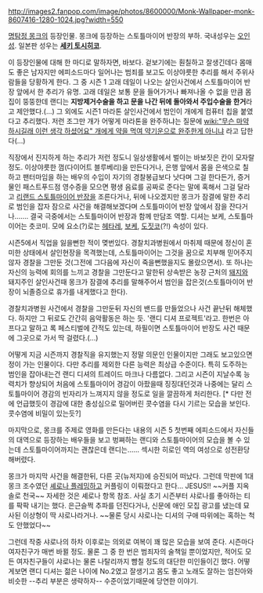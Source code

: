 http://images2.fanpop.com/image/photos/8600000/Monk-Wallpaper-monk-8607416-1280-1024.jpg?width=550

[[명탐정 몽크]]의 등장인물. 몽크에 등장하는 스토틀마이어 반장의 부하. 국내성우는 [[오인성]]. 일본판 성우는 '''[[세키 토시히코]]'''.

이 등장인물에 대해 한 마디로 말하자면, 바보다. 겉보기에는 훤칠하고 잘생긴데다 몸매도 좋은 남자지만 에피소드마다 일어나는 범죄를 보고도 이상야릇한 추리를 해서 주위사람들을 당황하게 한다. 그 중 시즌 1 고래 데일이 나오는 살인사건에서 스토틀마이어 반장 앞에서 한 추리가 유명. 고래 데일은 보통 문을 들어가거나 빠져나올 수 없을 만큼 몸집이 뚱뚱한데 랜디는 '''지방제거수술을 하고 문을 나간 뒤에 돌아와서 주입수술을 한거'''라고 제안했다.(...) 그 외에도 시즌1 마라톤 살인사건에서 범인이 개에게 컴퓨터 칩을 붙였다고 추리했다. 저런 조그만 개가 어떻게 마라톤을 완주하냐는 질문에 [[wiki:"무슨 마약하시길래 이런 생각 하셨어요" 개에게 약을 먹여 약기운으로 완주한게 아니냐]] 라고 답한다(...)

직장에서 진지하게 하는 추리가 저런 정도니 일상생활에서 벌이는 바보짓은 칸이 모자랄정도. 이상야릇한 껌(다이어트 블루베리)을 만든다거나, 은행 앞에서 몸을 은색으로 칠하고 팬터마임을 하는 배우의 수입이 자기의 경찰봉급보다 낫다며 그걸 한다든가, 증거물인 패스트푸드점 영수증을 모으면 평생 음료를 공짜로 준다는 말에 혹해서 그걸 달라고 [[리랜드 스토틀마이어 반장]]을 조른다거나, 뒤에 나오겠지만 몽크가 잠결에 말한 추리로 범인을 잡자 잠으로 사건을 해결해보겠다며 스토틀마이어 반장 앞에서 잠을 잔다거나……. 결국 극중에서는 스토틀마이어 반장과 함께 만담조 역할. 디셔는 보케, 스토틀마이어는 츳코미. 모에 요소(?)로는 [[헤타레]], [[보케]], [[도짓코]](?!) 속성이 있다.

시즌5에서 직업을 잃을뻔한 적이 몆번있다. 경찰치과병원에서 마취제 때문에 정신이 혼미한 상태에서 살인현장을 목격했는데, 스토틀마이어는 그것을 꿈으로 치부해 믿어주지않자 경찰을 그만둔 것(그전에 그다음에 자신이 죽을뻔했을지도 몰랐으면서). 또 하나는 자신의 능력에 회의를 느끼고 경찰을 그만둔다고 말한뒤 상속받은 농장 근처의 [[돼지]]와 돼지주인 살인사건때 몽크가 잠결에 추리를 말해주어서 범인을 잡은것(스토틀마이어 반장이 뇌졸증으로 휴가를 내게했다고 한다).

경찰치과병원 사건에서 경찰을 그만둔뒤 자신의 밴드를 만들었으나 사건 끝난뒤 해체했다. 하지만 그 뒤로도 간간히 음악활동은 하는 듯. '랜디 디셔 프로젝트'라고. 한번은 아프다고 말하고 록 페스티벌에 간적도 있는데, 하필이면 스토틀마이어 반장도 사건 때문에 그곳으로 가서 딱 걸렸다.(...)

어떻게 지금 시즌까지 경찰직을 유지했는지 정말 의문인 인물이지만 그래도 보고있으면 정이 가는 인물이다. 다만 추리를 제외한 다른 능력은 최상급 수준이다. 특히 도주하는 범인을 잡아내는건 랜디 디셔의 트레이드 마크나 다름없다. 그리고 시즌이 지날수록 능력치가 향상되어 처음에 스토틀마이어 경감이 아팠을때 징징대던것과 나중에는 달리 스토틀마이어 경감의 빈자리가 느껴지지 않을 정도로 일을 깔끔하게 처리한다. [* 다만 전에 언급했듯이 경감에 대한 충성심으로 밀어버린 콧수염을 다시 기르는 모습을 보인다. 콧수염에 비밀이 있는듯?]

마지막으로, 몽크를 주제로 영화를 만든다는 내용의 시즌 5 첫번째 에피소드에서 자신들의 대역으로 등장하는 배우들을 보고 벙쪄하는 랜디와 스토틀마이어의 모습을 볼 수 있는데 스토틀마이어까지는 괜찮은데 랜디는…… 섹시한 히로인 역의 여성으로 성전환당해버렸다.

몽크가 마지막 사건을 해결한뒤, 다른 곳(뉴저지)에 승진되어 떠났다. 그런데 막판에 1대 몽크 조수였던 [[셰로나 플레밍]]하고 커플링이 이뤄졌다고 한다... JESUS!! ~~커플 지옥 솔로 천국~~ 자세한 것은 셰로나 항목 참조. 사실 초기 시즌부터 샤로나를 좋아하는 티를 팍팍 내기는 했다. 은근슬쩍 추파를 던진다거나, 신문에 애인 모집 광고를 냈는데 묘사된 이상형이 딱 샤로나라거나. ~~물론 당시 샤로나는 디셔의 구애 따위에는 혹하는 척도 안했었다~~

그런데 작중 샤로나의 하차 이후로는 의외로 여복이 꽤 많은 모습을 보여 준다. 시즌마다 여자친구가 매번 바뀔 정도. 물론 그 중 한 번은 범죄자의 술책일 뿐이었지만, 적어도 모든 여자친구들이 샤로나는 물론 나탈리까지 뺨칠 정도의 대단한 미인들이긴 했다. 어떻게보면 랜디 디셔는 젊은 나이에 No.2였고 잘생기고 몸도 좋고 노래도 잘하는 엄친아와 비슷한 --추리 부분은 생략하자-- 수준이었기때문에 당연한 이야기.
